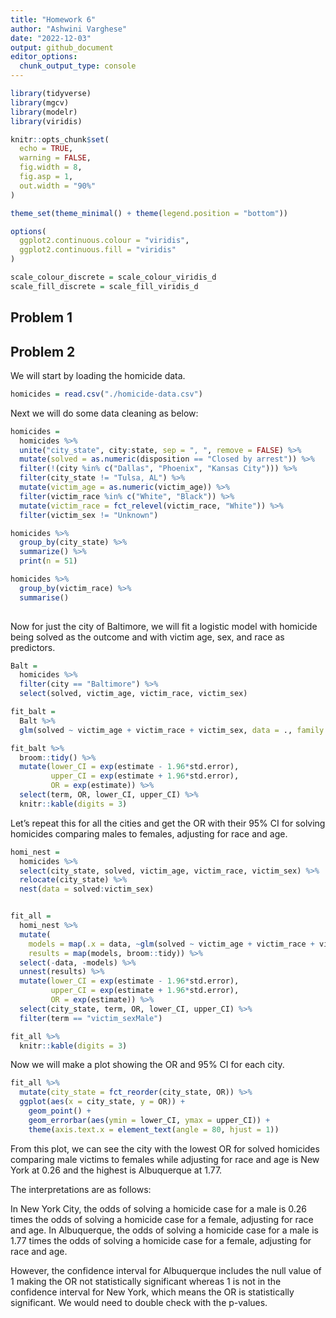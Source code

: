 ```yaml
---
title: "Homework 6"
author: "Ashwini Varghese"
date: "2022-12-03"
output: github_document
editor_options: 
  chunk_output_type: console
---
```


```r
library(tidyverse)
library(mgcv)
library(modelr)
library(viridis)

knitr::opts_chunk$set(
  echo = TRUE,
  warning = FALSE,
  fig.width = 8,
  fig.asp = 1,
  out.width = "90%"
)

theme_set(theme_minimal() + theme(legend.position = "bottom"))

options(
  ggplot2.continuous.colour = "viridis",
  ggplot2.continuous.fill = "viridis"
)

scale_colour_discrete = scale_colour_viridis_d
scale_fill_discrete = scale_fill_viridis_d
```


## Problem 1



## Problem 2

We will start by loading the homicide data. 

```r
homicides = read.csv("./homicide-data.csv")
```

Next we will do some data cleaning as below:

```r
homicides =   
  homicides %>%
  unite("city_state", city:state, sep = ", ", remove = FALSE) %>% 
  mutate(solved = as.numeric(disposition == "Closed by arrest")) %>%
  filter(!(city %in% c("Dallas", "Phoenix", "Kansas City"))) %>%
  filter(city_state != "Tulsa, AL") %>%
  mutate(victim_age = as.numeric(victim_age)) %>%
  filter(victim_race %in% c("White", "Black")) %>%
  mutate(victim_race = fct_relevel(victim_race, "White")) %>%
  filter(victim_sex != "Unknown")

homicides %>% 
  group_by(city_state) %>%
  summarize() %>% 
  print(n = 51)

homicides %>% 
  group_by(victim_race) %>%
  summarise() 
  
```

Now for just the city of Baltimore, we will fit a logistic model with homicide being solved as the outcome and with victim age, sex, and race as predictors. 

```r

Balt =
  homicides %>%
  filter(city == "Baltimore") %>%
  select(solved, victim_age, victim_race, victim_sex)

fit_balt = 
  Balt %>% 
  glm(solved ~ victim_age + victim_race + victim_sex, data = ., family = binomial()) 

fit_balt %>% 
  broom::tidy() %>%
  mutate(lower_CI = exp(estimate - 1.96*std.error),
         upper_CI = exp(estimate + 1.96*std.error),
         OR = exp(estimate)) %>%
  select(term, OR, lower_CI, upper_CI) %>% 
  knitr::kable(digits = 3)


```

Let's repeat this for all the cities and get the OR with their 95% CI for solving homicides comparing males to females, adjusting for race and age.  

```r
homi_nest =
  homicides %>% 
  select(city_state, solved, victim_age, victim_race, victim_sex) %>% 
  relocate(city_state) %>% 
  nest(data = solved:victim_sex)


fit_all = 
  homi_nest %>% 
  mutate(
    models = map(.x = data, ~glm(solved ~ victim_age + victim_race + victim_sex, data = .x, family = binomial())),
    results = map(models, broom::tidy)) %>% 
  select(-data, -models) %>% 
  unnest(results) %>% 
  mutate(lower_CI = exp(estimate - 1.96*std.error),
         upper_CI = exp(estimate + 1.96*std.error),
         OR = exp(estimate)) %>%
  select(city_state, term, OR, lower_CI, upper_CI) %>%
  filter(term == "victim_sexMale")

fit_all %>%
  knitr::kable(digits = 3)

```

Now we will make a plot showing the OR and 95% CI for each city.

```r

fit_all %>% 
  mutate(city_state = fct_reorder(city_state, OR)) %>% 
  ggplot(aes(x = city_state, y = OR)) +        
    geom_point() +
    geom_errorbar(aes(ymin = lower_CI, ymax = upper_CI)) +
    theme(axis.text.x = element_text(angle = 80, hjust = 1))

```

From this plot, we can see the city with the lowest OR for solved homicides comparing male victims to females while adjusting for race and age is New York at 0.26 and the highest is Albuquerque at 1.77.

The interpretations are as follows: 

In New York City, the odds of solving a homicide case for a male is 0.26 times the odds of solving a homicide case for a female, adjusting for race and age. In Albuquerque, the odds of solving a homicide case for a male is 1.77 times the odds of solving a homicide case for a female, adjusting for race and age.

However, the confidence interval for Albuquerque includes the null value of 1 making the OR not statistically significant whereas 1 is not in the confidence interval for New York, which means the OR is statistically significant. We would need to double check with the p-values.


